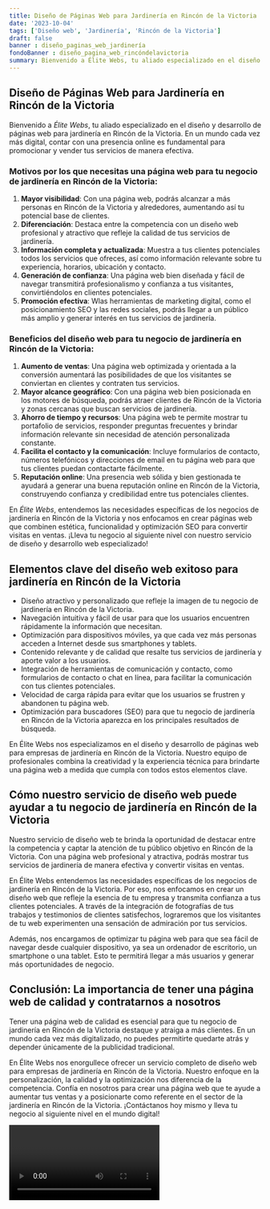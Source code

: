 ```yaml
---
title: Diseño de Páginas Web para Jardinería en Rincón de la Victoria
date: '2023-10-04'
tags: ['Diseño web', 'Jardinería', 'Rincón de la Victoria']
draft: false
banner : diseño_paginas_web_jardinería
fondoBanner : diseño_pagina_web_rincóndelavictoria
summary: Bienvenido a Élite Webs, tu aliado especializado en el diseño y desarrollo de páginas web para jardinería en Rincón de la Victoria. En un mundo cada vez más digital, contar con una presencia online es fundamental para promocionar y vender tus servicios de manera efectiva.
---
```


## Diseño de Páginas Web para Jardinería en Rincón de la Victoria

Bienvenido a *Élite Webs*, tu aliado especializado en el diseño y desarrollo de páginas web para jardinería en Rincón de la Victoria. En un mundo cada vez más digital, contar con una presencia online es fundamental para promocionar y vender tus servicios de manera efectiva.

### Motivos por los que necesitas una página web para tu negocio de jardinería en Rincón de la Victoria:

1. **Mayor visibilidad**: Con una página web, podrás alcanzar a más personas en Rincón de la Victoria y alrededores, aumentando así tu potencial base de clientes.
2. **Diferenciación**: Destaca entre la competencia con un diseño web profesional y atractivo que refleje la calidad de tus servicios de jardinería.
3. **Información completa y actualizada**: Muestra a tus clientes potenciales todos los servicios que ofreces, así como información relevante sobre tu experiencia, horarios, ubicación y contacto.
4. **Generación de confianza**: Una página web bien diseñada y fácil de navegar transmitirá profesionalismo y confianza a tus visitantes, convirtiéndolos en clientes potenciales.
5. **Promoción efectiva**: Wlas herramientas de marketing digital, como el posicionamiento SEO y las redes sociales, podrás llegar a un público más amplio y generar interés en tus servicios de jardinería.

### Beneficios del diseño web para tu negocio de jardinería en Rincón de la Victoria:

1. **Aumento de ventas**: Una página web optimizada y orientada a la conversión aumentará las posibilidades de que los visitantes se conviertan en clientes y contraten tus servicios.
2. **Mayor alcance geográfico**: Con una página web bien posicionada en los motores de búsqueda, podrás atraer clientes de Rincón de la Victoria y zonas cercanas que buscan servicios de jardinería.
3. **Ahorro de tiempo y recursos**: Una página web te permite mostrar tu portafolio de servicios, responder preguntas frecuentes y brindar información relevante sin necesidad de atención personalizada constante.
4. **Facilita el contacto y la comunicación**: Incluye formularios de contacto, números telefónicos y direcciones de email en tu página web para que tus clientes puedan contactarte fácilmente.
5. **Reputación online**: Una presencia web sólida y bien gestionada te ayudará a generar una buena reputación online en Rincón de la Victoria, construyendo confianza y credibilidad entre tus potenciales clientes.

En *Élite Webs*, entendemos las necesidades específicas de los negocios de jardinería en Rincón de la Victoria y nos enfocamos en crear páginas web que combinen estética, funcionalidad y optimización SEO para convertir visitas en ventas. ¡Lleva tu negocio al siguiente nivel con nuestro servicio de diseño y desarrollo web especializado!

<GifSeo />

<Cta />

## Elementos clave del diseño web exitoso para jardinería en Rincón de la Victoria

- Diseño atractivo y personalizado que refleje la imagen de tu negocio de jardinería en Rincón de la Victoria.
- Navegación intuitiva y fácil de usar para que los usuarios encuentren rápidamente la información que necesitan.
- Optimización para dispositivos móviles, ya que cada vez más personas acceden a Internet desde sus smartphones y tablets.
- Contenido relevante y de calidad que resalte tus servicios de jardinería y aporte valor a los usuarios.
- Integración de herramientas de comunicación y contacto, como formularios de contacto o chat en línea, para facilitar la comunicación con tus clientes potenciales.
- Velocidad de carga rápida para evitar que los usuarios se frustren y abandonen tu página web.
- Optimización para buscadores (SEO) para que tu negocio de jardinería en Rincón de la Victoria aparezca en los principales resultados de búsqueda.

En Élite Webs nos especializamos en el diseño y desarrollo de páginas web para empresas de jardinería en Rincón de la Victoria. Nuestro equipo de profesionales combina la creatividad y la experiencia técnica para brindarte una página web a medida que cumpla con todos estos elementos clave. 

## Cómo nuestro servicio de diseño web puede ayudar a tu negocio de jardinería en Rincón de la Victoria

Nuestro servicio de diseño web te brinda la oportunidad de destacar entre la competencia y captar la atención de tu público objetivo en Rincón de la Victoria. Con una página web profesional y atractiva, podrás mostrar tus servicios de jardinería de manera efectiva y convertir visitas en ventas.

En Élite Webs entendemos las necesidades específicas de los negocios de jardinería en Rincón de la Victoria. Por eso, nos enfocamos en crear un diseño web que refleje la esencia de tu empresa y transmita confianza a tus clientes potenciales. A través de la integración de fotografías de tus trabajos y testimonios de clientes satisfechos, lograremos que los visitantes de tu web experimenten una sensación de admiración por tus servicios.

Además, nos encargamos de optimizar tu página web para que sea fácil de navegar desde cualquier dispositivo, ya sea un ordenador de escritorio, un smartphone o una tablet. Esto te permitirá llegar a más usuarios y generar más oportunidades de negocio.

## Conclusión: La importancia de tener una página web de calidad y contratarnos a nosotros

Tener una página web de calidad es esencial para que tu negocio de jardinería en Rincón de la Victoria destaque y atraiga a más clientes. En un mundo cada vez más digitalizado, no puedes permitirte quedarte atrás y depender únicamente de la publicidad tradicional.

En Élite Webs nos enorgullece ofrecer un servicio completo de diseño web para empresas de jardinería en Rincón de la Victoria. Nuestro enfoque en la personalización, la calidad y la optimización nos diferencia de la competencia. Confía en nosotros para crear una página web que te ayude a aumentar tus ventas y a posicionarte como referente en el sector de la jardinería en Rincón de la Victoria. ¡Contáctanos hoy mismo y lleva tu negocio al siguiente nivel en el mundo digital!

<Video />

<CtaBot job='Jardinería' city='Rincón de la Victoria'/>

<Gmaps query='Rincón de la Victoria+españa+maps' />